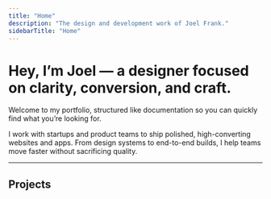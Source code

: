 ```yaml
---
title: "Home"
description: "The design and development work of Joel Frank."
sidebarTitle: "Home"
---
```


# Hey, I’m Joel — a designer focused on clarity, conversion, and craft.

Welcome to my portfolio, structured like documentation so you can quickly find what you’re looking for.

I work with startups and product teams to ship polished, high-converting websites and apps. From design systems to end-to-end builds, I help teams move faster without sacrificing quality.

---

## Projects

<CardGroup cols={2}>
  <Card title="The Charcuterie Co." img="/images/CharcoImage.jpg">
    
  </Card>
  <Card title="New Card" img="/images/fielddImage.jpg">
    
  </Card>
</CardGroup>